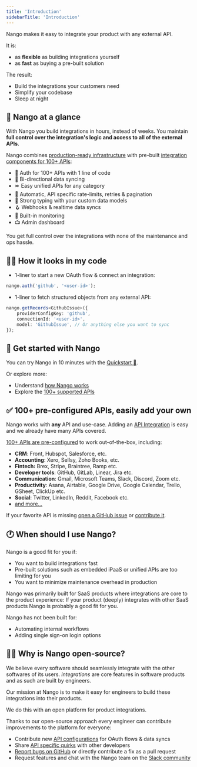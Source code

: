 ```yaml
---
title: 'Introduction'
sidebarTitle: 'Introduction'
---
```


Nango makes it easy to integrate your product with any external API.

It is:

-   as **flexible** as building integrations yourself
-   as **fast** as buying a pre-built solution

The result:

-   Build the integrations your customers need
-   Simplify your codebase
-   Sleep at night

## 👀 Nango at a glance

With Nango you build integrations in hours, instead of weeks. You maintain **full control over the integration's logic and access to all of the external APIs**.

Nango combines [production-ready infrastructure](/core-concepts#nango-infrastructure) with pre-built [integration components for 100+ APIs](/integrations/overview):

-   🔐 Auth for 100+ APIs with 1 line of code
-   🔁 Bi-directional data syncing
-   ⏩️ Easy unified APIs for any category
-   🚫 Automatic, API specific rate-limits, retries & pagination
-   🧠 Strong typing with your custom data models
-   🪝 Webhooks & realtime data syncs
-   👀 Built-in monitoring
-   📺 Admin dashboard

You get full control over the integrations with none of the maintenance and ops hassle.

## 👩‍💻 How it looks in my code

-   1-liner to start a new OAuth flow & connect an integration:

```js
nango.auth('github', '<user-id>');
```

-   1-liner to fetch structured objects from any external API:

```ts
nango.getRecords<GithubIssue>({
    providerConfigKey: 'github',
    connectionId: '<user-id>',
    model: 'GithubIssue', // Or anything else you want to sync
});
```

## 🚀 Get started with Nango 

You can try Nango in 10 minutes with the [Quickstart 🚀](/quickstart).

Or explore more:
- Understand [how Nango works](/core-concepts)
- Explore the [100+ supported APIs](https://nango.dev/integrations)

## ✅ 100+ pre-configured APIs, easily add your own

Nango works with **any** API and use-case. Adding an [API Integration](/core-concepts#integration-templates) is easy and we already have many APIs covered.

[100+ APIs are pre-configured](https://nango.dev/integrations) to work out-of-the-box, including:

-   **CRM**: Front, Hubspot, Salesforce, etc.
-   **Accounting**: Xero, Sellsy, Zoho Books, etc.
-   **Fintech:** Brex, Stripe, Braintree, Ramp etc.
-   **Developer tools**: GitHub, GitLab, Linear, Jira etc.
-   **Communication**: Gmail, Microsoft Teams, Slack, Discord, Zoom etc.
-   **Productivity**: Asana, Airtable, Google Drive, Google Calendar, Trello,
    GSheet, ClickUp etc.
-   **Social**: Twitter, LinkedIn, Reddit, Facebook etc.
-   [and more...](/integrations)

If your favorite API is missing
[open a GitHub issue](https://github.com/NangoHQ/nango/issues/new) or
[contribute it](/contribute).

## 🕐 When should I use Nango?

Nango is a good fit for you if:

-   You want to build integrations fast
-   Pre-built solutions such as embedded iPaaS or unified APIs are too limiting for you
-   You want to minimize maintenance overhead in production

Nango was primarily built for SaaS products where integrations are core to the product experience: If your product (deeply) integrates with other SaaS products Nango is probably a good fit for you.

Nango has not been built for:

-   Automating internal workflows
-   Adding single sign-on login options

## 🙋‍♀️ Why is Nango open-source?

We believe every software should seamlessly integrate with the other softwares of its users. _integrations_ are core features in software products and as such are built by engineers.

Our mission at Nango is to make it easy for engineers to build these integrations into their products.

We do this with an open platform for product integrations.

Thanks to our open-source approach every engineer can contribute improvements to the platform for everyone:

- Contribute new [API configurations](/core-concepts#api-configurations) for OAuth flows & data syncs
- Share [API specific quirks](/integrations/all/salesforce#api-gotchas) with other developers
- [Report bugs on GitHub](https://nango.dev/repo) or directly contribute a fix as a pull request
- Request features and chat with the Nango team on the [Slack community](https://www.nango.dev/slack)